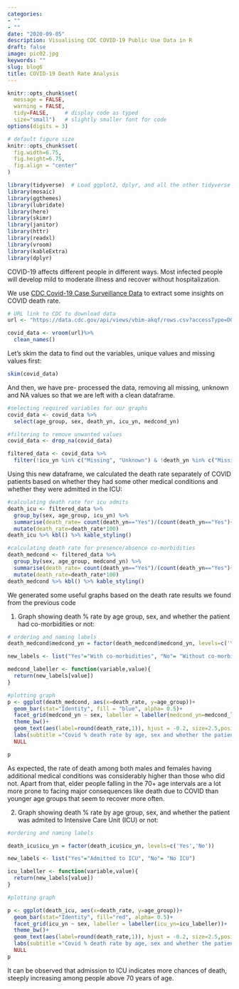 ```yaml
---
categories:
- ""
- ""
date: "2020-09-05"
description: Visualising CDC COVID-19 Public Use Data in R
draft: false
image: pic02.jpg
keywords: ""
slug: blog6
title: COVID-19 Death Rate Analysis
---
```



```r
knitr::opts_chunk$set(
  message = FALSE, 
  warning = FALSE, 
  tidy=FALSE,     # display code as typed
  size="small")   # slightly smaller font for code
options(digits = 3)

# default figure size
knitr::opts_chunk$set(
  fig.width=6.75, 
  fig.height=6.75,
  fig.align = "center"
)
```


```r
library(tidyverse)  # Load ggplot2, dplyr, and all the other tidyverse packages
library(mosaic)
library(ggthemes)
library(lubridate)
library(here)
library(skimr)
library(janitor)
library(httr)
library(readxl)
library(vroom)
library(kableExtra)
library(dplyr)
```


COVID-19 affects different people in different ways. Most infected people will develop mild to moderate illness and recover without hospitalization.

We use [CDC Covid-19 Case Surveillance Data](https://data.cdc.gov/Case-Surveillance/COVID-19-Case-Surveillance-Public-Use-Data/vbim-akqf) to extract some insights on COVID death rate.

```r

# URL link to CDC to download data
url <- "https://data.cdc.gov/api/views/vbim-akqf/rows.csv?accessType=DOWNLOAD"

covid_data <- vroom(url)%>%
  clean_names()

```

Let's skim the data to find out the variables, unique values and missing values first:

```r
skim(covid_data)
```

And then, we have pre- processed the data, removing all missing, unknown and NA values so that we are left with a clean dataframe.
```r

#selecting required variables for our graphs
covid_data <- covid_data %>% 
  select(age_group, sex, death_yn, icu_yn, medcond_yn)

#filtering to remove unwanted values
covid_data <- drop_na(covid_data)

filtered_data <- covid_data %>% 
  filter(!icu_yn %in% c("Missing", "Unknown") & !death_yn %in% c("Missing", "Unknown") & !sex %in% c("Missing", "Unknown", "Other") & !age_group %in% c("Unknown") & !medcond_yn %in% c("Missing", "Unknown"))
```

Using this new dataframe, we calculated the death rate separately of COVID patients based on whether they had some other medical conditions and whether they were admitted in the ICU:
```r

#calculating death rate for icu admits
death_icu <- filtered_data %>%  
  group_by(sex, age_group, icu_yn) %>% 
  summarise(death_rate= count(death_yn=="Yes")/(count(death_yn=="Yes")+count(death_yn=="No"))) %>% 
  mutate(death_rate=death_rate*100)
death_icu %>% kbl() %>% kable_styling()

```

```r
#calculating death rate for presence/absence co-morbidities
death_medcond <- filtered_data %>%  
  group_by(sex, age_group, medcond_yn) %>% 
  summarise(death_rate= count(death_yn=="Yes")/(count(death_yn=="Yes")+count(death_yn=="No"))) %>% 
  mutate(death_rate=death_rate*100)
death_medcond %>% kbl() %>% kable_styling()
```

We generated some useful graphs based on the death rate results we found from the previous code

1. Graph showing death % rate by age group, sex, and whether the patient had co-morbidities or not:
```r

# ordering and naming labels
death_medcond$medcond_yn = factor(death_medcond$medcond_yn, levels=c('Yes','No'))

new_labels <- list("Yes"="With co-morbidities", "No"= "Without co-morbidities")

medcond_labeller <- function(variable,value){
  return(new_labels[value])
}

#plotting graph
p <- ggplot(death_medcond, aes(x=death_rate, y=age_group))+
  geom_bar(stat="Identity", fill = "blue", alpha= 0.5)+
  facet_grid(medcond_yn ~ sex, labeller = labeller(medcond_yn=medcond_labeller))+
  theme_bw()+
  geom_text(aes(label=round(death_rate,1)), hjust = -0.2, size=2.5,position = position_dodge(width = 1))+
  labs(subtitle ="Covid % death rate by age, sex and whether the patient has co-morbidites", x="", y="", caption = "Source: CDC") +
  NULL

p
```
As expected, the rate of death among both males and females having additional medical conditions was considerably higher than those who did not. Apart from that, elder people falling in the 70+ age intervals are a lot more prone to facing major consequences like death due to COVID than younger age groups that seem to recover more often.

2. Graph showing death % rate by age group, sex, and whether the patient was admited to Intensive Care Unit (ICU) or not:


```r

#ordering and naming labels

death_icu$icu_yn = factor(death_icu$icu_yn, levels=c('Yes','No'))

new_labels <- list("Yes"="Admitted to ICU", "No"= "No ICU")

icu_labeller <- function(variable,value){
  return(new_labels[value])
}

#plotting graph

p <- ggplot(death_icu, aes(x=death_rate, y=age_group))+
  geom_bar(stat="Identity", fill="red", alpha= 0.5)+
  facet_grid(icu_yn ~ sex, labeller = labeller(icu_yn=icu_labeller))+
  theme_bw()+
  geom_text(aes(label=round(death_rate,1)), hjust = -0.2, size=2.5,position = position_dodge(width = 1))+
  labs(subtitle ="Covid % death rate by age, sex and whether the patient was admitted to the ICU", x="", y="", caption = "Source: CDC") + 
  NULL
p
```
It can be observed that admission to ICU indicates more chances of death, steeply increasing among people above 70 years of age. 